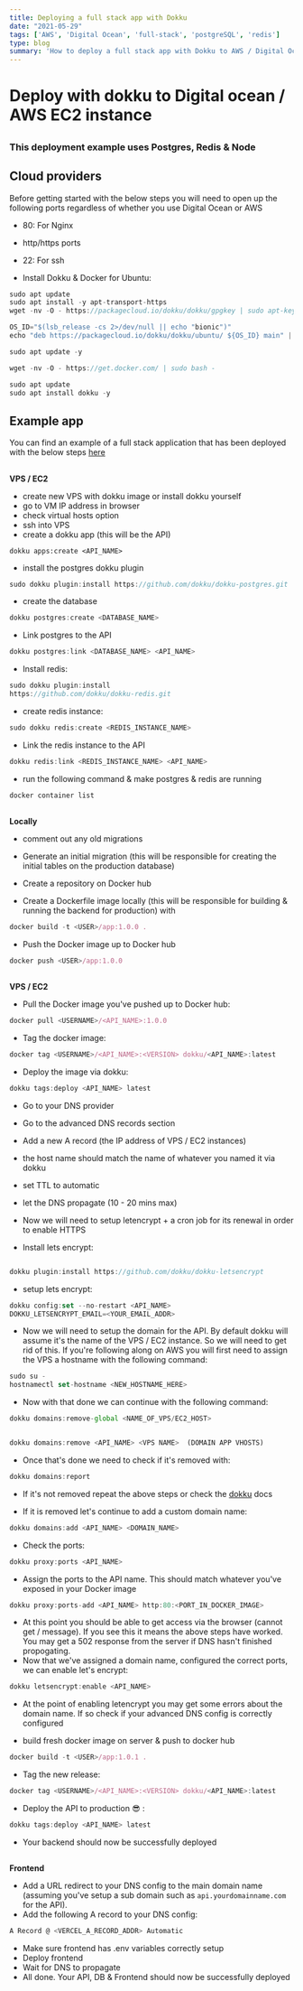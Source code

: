 ```yaml
---
title: Deploying a full stack app with Dokku 
date: "2021-05-29"
tags: ['AWS', 'Digital Ocean', 'full-stack', 'postgreSQL', 'redis']
type: blog
summary: 'How to deploy a full stack app with Dokku to AWS / Digital Ocean. Cost effective deployment for Node, PostgresQL & Redis'
---
```




# Deploy with dokku to Digital ocean / AWS EC2 instance 

## 

### This deployment example uses Postgres, Redis & Node 


## 


## Cloud providers

Before getting started with the below steps you will need to open up the following ports regardless of whether you use Digital Ocean or AWS

* 80: For Nginx 
* http/https ports
* 22: For ssh 

* Install Dokku & Docker for Ubuntu: 

```ts
sudo apt update
sudo apt install -y apt-transport-https
wget -nv -O - https://packagecloud.io/dokku/dokku/gpgkey | sudo apt-key add -

OS_ID="$(lsb_release -cs 2>/dev/null || echo "bionic")"
echo "deb https://packagecloud.io/dokku/dokku/ubuntu/ ${OS_ID} main" | sudo tee /etc/apt/sources.list.d/dokku.list

sudo apt update -y 

wget -nv -O - https://get.docker.com/ | sudo bash -

sudo apt update
sudo apt install dokku -y
```

##

## Example app 

You can find an example of a full stack application that has been deployed with the below steps <a href="https://github.com/luke-h1/tmtodos.me" target="_blank" referrer="no referrer">here</a>  


##

**VPS / EC2**
- create new VPS with dokku image or install dokku yourself 
- go to VM IP address in browser
- check virtual hosts option
- ssh into VPS
- create a dokku app (this will be the API)
````
dokku apps:create <API_NAME>
```` 
- install the postgres dokku plugin 

```ts 
sudo dokku plugin:install https://github.com/dokku/dokku-postgres.git 
```

- create the database 

```ts
dokku postgres:create <DATABASE_NAME>
```
- Link postgres to the API 

```ts
dokku postgres:link <DATABASE_NAME> <API_NAME>
```

- Install redis: 
```ts
sudo dokku plugin:install 
https://github.com/dokku/dokku-redis.git
```

- create redis instance: 

```ts
sudo dokku redis:create <REDIS_INSTANCE_NAME>
```

- Link the redis instance to the API 

```ts
dokku redis:link <REDIS_INSTANCE_NAME> <API_NAME>
```

- run the following command & make postgres & redis are running
```ts 
docker container list
``` 


##

**Locally** 

* comment out any old migrations 

* Generate an initial migration (this will be responsible for creating the initial tables on the production database)  

* Create a repository on Docker hub 

* Create a Dockerfile image locally (this will be responsible for building & running the backend for production) with 

```ts
docker build -t <USER>/app:1.0.0 . 
```

* Push the Docker image up to Docker hub 
```ts
docker push <USER>/app:1.0.0
```
##

**VPS / EC2** 
* Pull the Docker image you've pushed up to Docker hub: 


```ts
docker pull <USERNAME>/<API_NAME>:1.0.0
```


* Tag the docker image: 

```ts
docker tag <USERNAME>/<API_NAME>:<VERSION> dokku/<API_NAME>:latest
```
* Deploy the image via dokku: 
```ts
dokku tags:deploy <API_NAME> latest
```

* Go to your DNS provider

* Go to the advanced DNS records section 

* Add a new A record (the IP address of VPS / EC2 instances)

* the host name should match the name of whatever you named it via dokku 

* set TTL to automatic 

* let the DNS propagate (10 - 20 mins max)

* Now we will need to setup letencrypt + a cron job for its renewal in order to enable HTTPS

* Install lets encrypt: 
```ts 

dokku plugin:install https://github.com/dokku/dokku-letsencrypt
```

* setup lets encrypt: 
```ts
dokku config:set --no-restart <API_NAME> 
DOKKU_LETSENCRYPT_EMAIL=<YOUR_EMAIL_ADDR>
```

* Now we will need to setup the domain for the API. By default dokku will assume it's the name of the VPS / EC2 instance. So we will need to get rid of this. If you're following along on AWS you will first need to assign the VPS a hostname with the following command: 
```ts 
sudo su - 
hostnamectl set-hostname <NEW_HOSTNAME_HERE>
```

* Now with that done we can continue with the following command: 


```ts 
dokku domains:remove-global <NAME_OF_VPS/EC2_HOST>
```

```ts 

dokku domains:remove <API_NAME> <VPS NAME>  (DOMAIN APP VHOSTS)
```

* Once that's done we need to check if it's removed with: 
```ts 
dokku domains:report
```
* If it's not removed repeat the above steps or check the <a href="https://dokku.com/docs/getting-started/installation/">dokku</a> docs 

* If it is removed let's continue to add a custom domain name:

```ts
dokku domains:add <API_NAME> <DOMAIN_NAME>
```
* Check the ports: 

```ts
dokku proxy:ports <API_NAME>
```

* Assign the ports to the API name. This should match whatever you've exposed in your Docker image

```ts 
dokku proxy:ports-add <API_NAME> http:80:<PORT_IN_DOCKER_IMAGE>
```

* At this point you should be able to get access via the browser (cannot get / message). If you see this it means the above steps have worked. You may get a 502 response from the server if DNS hasn't finished propogating.
* Now that we've assigned a domain name, configured the correct ports, we can enable let's encrypt:

```ts
dokku letsencrypt:enable <API_NAME>
```
* At the point of enabling letencrypt you may get some errors about the domain name. If so check if your advanced DNS config is correctly configured

* build fresh docker image on server & push to docker hub

```ts
docker build -t <USER>/app:1.0.1 .

```

* Tag the new release: 

```ts 
docker tag <USERNAME>/<API_NAME>:<VERSION> dokku/<API_NAME>:latest
```

* Deploy the API to production 😎 : 

```ts 
dokku tags:deploy <API_NAME> latest
```

* Your backend should now be successfully deployed

##

**Frontend**
* Add a URL redirect to your DNS config to the main domain name (assuming you've setup a sub domain such as `api.yourdomainname.com` for the API).
* Add the following A record to your DNS config: 
```ts 
A Record @ <VERCEL_A_RECORD_ADDR> Automatic
```
* Make sure frontend has .env variables correctly setup 
* Deploy frontend 
* Wait for DNS to propagate 
* All done. Your API, DB & Frontend should now be successfully deployed
